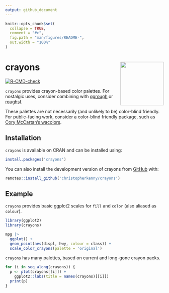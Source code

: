 ```yaml
---
output: github_document
---
```


<!-- README.md is generated from README.Rmd. Please edit that file -->

```r
knitr::opts_chunk$set(
  collapse = TRUE,
  comment = "#>",
  fig.path = "man/figures/README-",
  out.width = "100%"
)
```

# crayons <img src="man/figures/logo.png" align="right" height="138" />

<!-- badges: start -->
[![R-CMD-check](https://github.com/christopherkenny/crayons/actions/workflows/R-CMD-check.yaml/badge.svg)](https://github.com/christopherkenny/crayons/actions/workflows/R-CMD-check.yaml)
<!-- badges: end -->

`crayons` provides crayon-based color palettes. For nostalgic uses, consider combining with [ggrough](https://github.com/xvrdm/ggrough) or [roughsf](https://github.com/schochastics/roughsf). 

These palettes are not necessarily (and unlikely to be) color-blind friendly. For public-facing work, consider a color-blind friendly package, such as [Cory McCartan's wacolors](https://github.com/corymccartan/wacolors).

## Installation

`crayons` is available on CRAN and can be installed using:

```r
install.packages('crayons')
```

You can also install the development version of crayons from [GitHub](https://github.com/) with:

``` r
remotes::install_github('christopherkenny/crayons')
```

## Example

`crayons` provides basic ggplot2 scales for `fill` and `color` (also aliased as `colour`).

```r
library(ggplot2)
library(crayons)

mpg |>
  ggplot() + 
  geom_point(aes(displ, hwy, colour = class)) + 
  scale_color_crayons(palette = 'original')
```

`crayons` has many palettes, based on current and long-gone crayon packs.

```r
for (i in seq_along(crayons)) {
  p <- plot(crayons[[i]]) +
    ggplot2::labs(title = names(crayons)[[i]])
  print(p)
}
```

